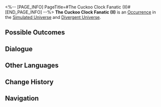 <%-- [PAGE_INFO]
PageTitle=#The Cuckoo Clock Fanatic (II)#
[END_PAGE_INFO] --%>
{{Stub}}
{{Simulated Universe Event Infobox
|id            = 19601-3
|title         = 
|image         = Occurrence Twins.png
|domains_su    = Unknown
|domains_ext   = 
|domains_swarm = Unknown
|domains_gng   = 
|domains_du    = Unknown
|requirements  = 
|prev          = 
|next          = 
|characters    = 
|factions      = 
|order         = 047
|order_du      = 064
}}
'''The Cuckoo Clock Fanatic (II)''' is an [[Divergent Universe/Occurrence|Occurrence]] in the [[Simulated Universe]] and [[Divergent Universe]].

==Possible Outcomes==
{{Possible Outcomes
|choice_1 = Accept a cuckoo clock again.
|result_1 = Obtain 1 random cuckoo clock series Negative Curio(s) and 3 Blessing(s) of the Path required for the Equation.
|modes_1  = du

|choice_2 = Accept a cuckoo clock again.
|result_2 = Obtain 1 random cuckoo clock series Negative Curio and a 2-star Blessing.
|modes_2  = su,swarm

|choice_3 = Return the cuckoo clock to him.
|result_3 = Discard all cuckoo clocks.

}}
<!--
==Gameplay Notes==
* 
-->
==Dialogue==
{{Dialogue Start}}
:{{tx}}
{{Dialogue End}}

==Other Languages==
{{Other Languages
|en   = The Cuckoo Clock Fanatic (II)
|zhs  = 咕咕钟狂热粉丝（其二）
|zht  = 咕咕鐘狂熱愛好者（其二）
|ja   = {{Rubi|鳩時計|はとどけい}}の{{Rubi|熱狂的|ねっきょうてき}}ファン（2）
|ko   = 뻐꾸기 시계의 광팬 (2)
|es   = El fanático del reloj de cuco II
|fr   = Collectionneur de coucous (II)
|ru   = Фанат часов с кукушкой II
|th   = แฟนคลับผู้คลั่งไคล้ Cuckoo Clock (2)
|vi   = Fan Cuồng Đồng Hồ Cúc Cu 2
|de   = Der Kuckucksuhren-Fanatiker (Teil 2)
|id   = Fanatik Jam Cuckoo (2)
|pt   = O Fanático dos Relógios Cuco (II)
}}

==Change History==
{{Change History|null}}

==Navigation==
{{Occurrence Navbox}}